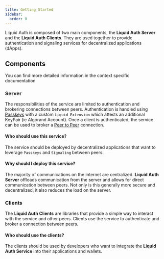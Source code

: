 ```yaml
---
title: Getting Started
sidebar:
  order: 0
---
```


Liquid Auth is composed of two main components, the **Liquid Auth Server** and the **Liquid Auth Clients**.
They are used together to provide authentication and signaling services for decentralized applications (dApps).

<LinkCard
  title="Server"
  description="Learn how to deploy your own service."
  href="../../server/introduction/"
/>
<CardGrid>
  <LinkCard title="Browser Client" description="Integrate with a Browser application" href="../../clients/browser/introduction/" />
  <LinkCard title="Android Client" description="Integrate with an Android application" href="../../clients/android/introduction/" />
</CardGrid>

## Components
<Aside>You can find more detailed information in the context specific documentation</Aside>

### Server

The responsibilities of the service are limited to authentication and brokering connections between peers.
Authentication is handled using [Passkeys](../concepts#passkeys) with a custom `Liquid Extension`
which attests an additional KeyPair (ie Algorand Account).
Once a client is authenticated, the service can be used to broker a [Peer to Peer](../concepts#peer-to-peer) connection.


#### Who should use this service?

The service should be deployed by decentralized applications
that want to leverage `Passkeys` and `Signaling` between peers.

#### Why should I deploy this service?

The majority of communications on the internet are centralized.
**Liquid Auth Server** offloads communication from the server and allows for direct communication between peers.
Not only is this generally more secure and decentralized, it also reduces the load on the server.

### Clients

The **Liquid Auth Clients** are libraries that provide a simple way to interact with the service and other peers.
Clients use the service to authenticate and broker a connection between peers.

#### Who should use the clients?

The clients should be used by developers who want to integrate the **Liquid Auth Service** into their applications and wallets.
